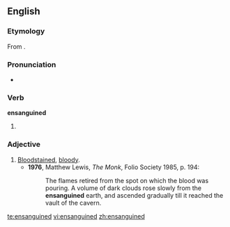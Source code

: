 ==English==
===Etymology===
From {{term|ensanguine}}.

===Pronunciation===
*{{a|UK}} {{IPA|/ɛnˈsaŋgwɪnd/}}

===Verb===
'''ensanguined'''

# {{past of|[[ensanguine]]}}

===Adjective===
{{en-adj}}

# [[bloodstained|Bloodstained]], [[bloody]].
#*'''1976''', Matthew Lewis, ''The Monk'', Folio Society 1985, p. 194:
#*:The flames retired from the spot on which the blood was pouring.  A volume of dark clouds rose slowly from the '''ensanguined''' earth, and ascended gradually till it reached the vault of the cavern.

[[te:ensanguined]]
[[vi:ensanguined]]
[[zh:ensanguined]]